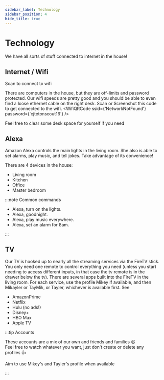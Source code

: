 ```yaml
---
sidebar_label: Technology
sidebar_position: 4
hide_title: true
---
```





# Technology

We have all sorts of stuff connected to internet in the house!

## Internet / Wifi

Scan to connect to wifi

There are computers in the house, but they are off-limits and password protected. Our wifi speeds are pretty good and you should be able to even find a loose ethernet cable on the right desk. Scan or Screenshot this code to get connected to the wifi.
<WifiQRCode ssid={'NetworkNotFound'} password={'cjtetonscout16'} />


Feel free to clear some desk space for yourself if you need


## Alexa

Amazon Alexa controls the main lights in the living room. She also is able to set alarms, play music, and tell jokes. Take advantage of its convenience!

There are 4 devices in the house:

- Living room
- Kitchen
- Office
- Master bedroom

:::note Common commands

- Alexa, turn on the lights.
- Alexa, goodnight.
- Alexa, play music everywhere.
- Alexa, set an alarm for 8am.

:::

## TV

Our TV is hooked up to nearly all the streaming services via the FireTV stick. You only need one remote to control everything you need (unless you start needing to access different inputs, in that case the tv remote is in the drawer below the tv).
There are several apps built into the FireTV in the living room.
For each service, use the profile Mikey if available, and then Mikayler or TayMik, or Tayler, whichever is available first. See

- AmazonPrime
- Netflix
- Hulu (no ads!)
- Disney+
- HBO Max
- Apple TV

:::tip Accounts

These accounts are a mix of our own and friends and families :laughing:  
Feel free to watch whatever you want, just don't create or delete any profiles :thumbsup:

Aim to use Mikey's and Tayler's profile when available

:::
